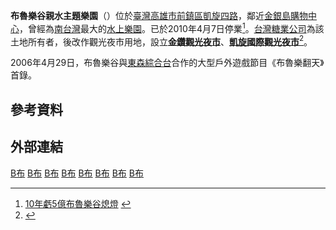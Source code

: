 {{Coord|22.5994536|120.320537|type:landmark_region:TW_source:GoogleMaps|display=title}}
{{Infobox Amusement park
| name = 布魯樂谷主題親水樂園<br>Blue Lagoon
| image = 
| caption = 
| location = {{ROC-TWN}}[[高雄市|高雄市]][[前鎮區|前鎮區]]
| phone_numbers = 
| homepage = 
| owner = 有榮國際企業有限公司
| general_manager = 
| opening_date = 2000年
| closing_date = 2010年4月7日
| season = 
| area = 
| rides = 11
| slogan = 
}}

'''布魯樂谷親水主題樂園'''（{{lang-en|'''Blue Lagoon'''}}）位於[[臺灣|臺灣]][[高雄市|高雄市]][[前鎮區|前鎮區]][[凱旋四路|凱旋四路]]，鄰近[[金銀島購物中心|金銀島購物中心]]，曾經為[[南台灣|南台灣]]最大的[[水上樂園|水上樂園]]。已於2010年4月7日停業<ref>[http://www.libertytimes.com.tw/2010/new/apr/7/today-south12.htm 10年虧5億布魯樂谷熄燈] {{webarchive|url=https://web.archive.org/web/20120906021309/http://www.libertytimes.com.tw/2010/new/apr/7/today-south12.htm |date=2012-09-06 }}</ref>。[[台灣糖業公司|台灣糖業公司]]為該土地所有者，後改作觀光夜市用地，設立'''[[金鑽觀光夜市|金鑽觀光夜市]]'''、'''[[凱旋國際觀光夜市|凱旋國際觀光夜市]]'''<ref>{{Cite web |url=http://www.nownews.com/2013/07/26/153-2967604.htm |title=遊高雄／南台灣夜市版圖大洗牌？高雄金鑽、凱旋開幕 |access-date=2013-07-30 |archive-date=2013-08-27 |archive-url=https://web.archive.org/web/20130827204645/http://www.nownews.com/2013/07/26/153-2967604.htm |dead-url=no }}</ref>。

2006年4月29日，布魯樂谷與[[東森綜合台|東森綜合台]]合作的大型戶外遊戲節目《布魯樂翻天》首錄。

== 參考資料 ==
{{reflist}}

== 外部連結 ==
{{台灣主題遊樂園}}
{{DEFAULTSORT:Blue Lagoon}}
{{Portal bar|臺灣|高雄|娛樂|經濟|企業|歷史}}
[[Category:2000年開幕的主題樂園|B布]]
[[Category:2000年台灣建立|B布]]
[[Category:2010年停業的主題樂園|B布]]
[[Category:2010年台灣廢除|B布]]
[[Category:台灣水上遊樂園|B布]]
[[Category:台灣停業遊樂園|B布]]
[[Category:高雄市歷史|B布]]
[[Category:前鎮區|B布]]